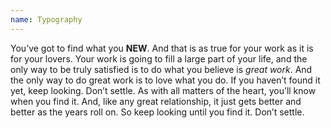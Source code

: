 ```yaml
---
name: Typography
---
```





<Playground>
  <P>
    You’ve got to find what you <B>NEW</B>. And that is as true for your work as it is for your lovers. 
    Your work is going to fill a large part of your life, 
    and the only way to be truly satisfied is to do what you believe is <I>great work</I>. 
    And the only way to do great work is to love what you do. 
    If you haven’t found it yet, keep looking. Don’t settle. 
    As with all matters of the heart, you’ll know when you find it. 
    And, like any great relationship, it just gets better and better as the years roll on. 
    So keep looking until you find it. Don’t settle.
  </P>
</Playground>


<Props of={P}/>